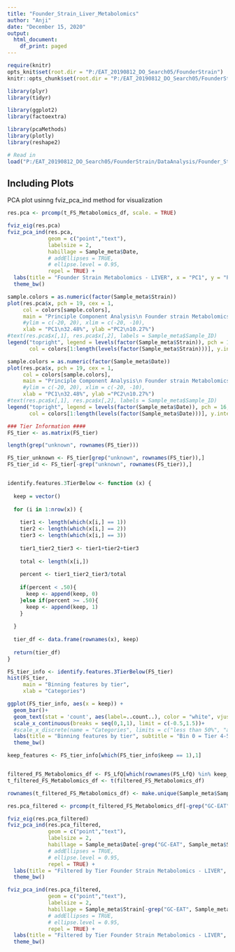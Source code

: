 ```yaml
---
title: "Founder_Strain_Liver_Metabolomics"
author: "Anji"
date: "December 15, 2020"
output:
  html_document:
    df_print: paged
---
```


```r
require(knitr)
opts_knit$set(root.dir = "P:/EAT_20190812_DO_Search05/FounderStrain")
knitr::opts_chunk$set(root.dir = "P:/EAT_20190812_DO_Search05/FounderStrain/DataAnalysis/", warning = FALSE, message = FALSE)
```

```r
library(plyr)
library(tidyr)

library(ggplot2)
library(factoextra)

library(pcaMethods)
library(plotly)
library(reshape2)


```

```r
# Read in 
load("P:/EAT_20190812_DO_Search05/FounderStrain/DataAnalysis/Founder_Strain_Metabolomics_data.Rdata")

```

## Including Plots

PCA plot usinng fviz_pca_ind method for visualization
```r
res.pca <- prcomp(t_FS_Metabolomics_df, scale. = TRUE)

fviz_eig(res.pca) 
fviz_pca_ind(res.pca,
             geom = c("point","text"),
             labelsize = 2,
             habillage = Sample_meta$Date,
             # addEllipses = TRUE,
             # ellipse.level = 0.95,
             repel = TRUE) +
  labs(title = "Founder Strain Metabolomics - LIVER", x = "PC1", y = "PC2")+
  theme_bw()

```

```r

sample.colors = as.numeric(factor(Sample_meta$Strain))
plot(res.pca$x, pch = 19, cex = 1,
     col = colors[sample.colors], 
     main = "Principle Component Analysis\n Founder strain Metabolomics - Liver", 
     #ylim = c(-20, 20), xlim = c(-20, -10), 
     xlab = "PC1\n32.48%", ylab ="PC2\n10.27%")
#text(res.pca$x[,1], res.pca$x[,2], labels = Sample_meta$Sample_ID)
legend("topright", legend = levels(factor(Sample_meta$Strain)), pch = 16, 
       col = colors[1:length(levels(factor(Sample_meta$Strain)))], y.intersp = 0.7)

sample.colors = as.numeric(factor(Sample_meta$Date))
plot(res.pca$x, pch = 19, cex = 1,
     col = colors[sample.colors], 
     main = "Principle Component Analysis\n Founder strain Metabolomics - Liver", 
     #ylim = c(-20, 20), xlim = c(-20, -10), 
     xlab = "PC1\n32.48%", ylab ="PC2\n10.27%")
#text(res.pca$x[,1], res.pca$x[,2], labels = Sample_meta$Sample_ID)
legend("topright", legend = levels(factor(Sample_meta$Date)), pch = 16, 
       col = colors[1:length(levels(factor(Sample_meta$Date)))], y.intersp = 0.7)

```


```r
### Tier Information ####
FS_tier <- as.matrix(FS_tier)

length(grep("unknown", rownames(FS_tier)))

FS_tier_unknown <- FS_tier[grep("unknown", rownames(FS_tier)),]
FS_tier_id <- FS_tier[-grep("unknown", rownames(FS_tier)),]


identify.features.3TierBelow <- function (x) {
  
  keep = vector()
  
  for (i in 1:nrow(x)) {
    
    tier1 <- length(which(x[i,] == 1))
    tier2 <- length(which(x[i,] == 2))
    tier3 <- length(which(x[i,] == 3))
    
    tier1_tier2_tier3 <- tier1+tier2+tier3
    
    total <- length(x[i,])
    
    percent <- tier1_tier2_tier3/total
    
    if(percent < .50){
      keep <- append(keep, 0)
    }else if(percent >= .50){
      keep <- append(keep, 1)
    }
    
  }
  
  tier_df <- data.frame(rownames(x), keep)
  
  return(tier_df)
}

FS_tier_info <- identify.features.3TierBelow(FS_tier)
hist(FS_tier,
     main = "Binning features by tier",
     xlab = "Categories")

ggplot(FS_tier_info, aes(x = keep)) +
  geom_bar()+
  geom_text(stat = 'count', aes(label=..count..), color = "white", vjust = 1.25)+
  scale_x_continuous(breaks = seq(0,1,1), limit = c(-0.5,1.5))+
  #scale_x_discrete(name = "Categories", limits = c("less than 50%", "above 50%"))+
  labs(title = "Binning features by tier", subtitle = "Bin 0 = Tier 4-5, Bin 1 = Tier 1-3", x = "Categories")+
  theme_bw()


```

```r
keep_features <- FS_tier_info[which(FS_tier_info$keep == 1),1]


filtered_FS_Metabolomics_df <- FS_LfQ[which(rownames(FS_LfQ) %in% keep_features),]
t_filtered_FS_Metabolomics_df <- t(filtered_FS_Metabolomics_df)

rownames(t_filtered_FS_Metabolomics_df) <- make.unique(Sample_meta$Sample_ID)

```

```r
res.pca_filtered <- prcomp(t_filtered_FS_Metabolomics_df[-grep("GC-EAT", rownames(t_filtered_FS_Metabolomics_df)),], scale. = TRUE)

fviz_eig(res.pca_filtered) 
fviz_pca_ind(res.pca_filtered,
             geom = c("point","text"),
             labelsize = 2,
             habillage = Sample_meta$Date[-grep("GC-EAT", Sample_meta$Sample_ID)],
             # addEllipses = TRUE,
             # ellipse.level = 0.95,
             repel = TRUE) +
  labs(title = "Filtered by Tier Founder Strain Metabolomics - LIVER", x = "PC1", y = "PC2")+
  theme_bw()

fviz_pca_ind(res.pca_filtered,
             geom = c("point","text"),
             labelsize = 2,
             habillage = Sample_meta$Strain[-grep("GC-EAT", Sample_meta$Sample_ID)],
             # addEllipses = TRUE,
             # ellipse.level = 0.95,
             repel = TRUE) +
  labs(title = "Filtered by Tier Founder Strain Metabolomics - LIVER", x = "PC1", y = "PC2")+
  theme_bw()
```